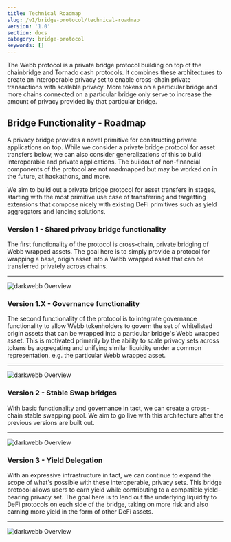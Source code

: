 ```yaml
---
title: Technical Roadmap
slug: /v1/bridge-protocol/technical-roadmap
version: '1.0'
section: docs
category: bridge-protocol
keywords: []
---
```


The Webb protocol is a private bridge protocol building on top of the chainbridge and Tornado cash protocols. It combines these architectures to create an interoperable privacy set to enable cross-chain private transactions with scalable privacy. More tokens on a particular bridge and more chains connected on a particular bridge only serve to increase the amount of privacy provided by that particular bridge.

## Bridge Functionality - Roadmap
A privacy bridge provides a novel primitive for constructing private applications on top. While we consider a private bridge protocol for asset transfers below, we can also consider generalizations of this to build interoperable and private applications. The buildout of non-financial components of the protocol are not roadmapped but may be worked on in the future, at hackathons, and more.

We aim to build out a private bridge protocol for asset transfers in stages, starting with the most primitive use case of transferring and targetting extensions that compose nicely with existing DeFi primitives such as yield aggregators and lending solutions.

### **Version 1 - Shared privacy bridge functionality**
The first functionality of the protocol is cross-chain, private bridging of Webb wrapped assets. The goal here is to simply provide a protocol for wrapping a base, origin asset into a Webb wrapped asset that can be transferred privately across chains.
- --

![darkwebb Overview](../../../../src/images/docs/bridge-protocol/darkwebb-v1-eth-polkadot.png)

### **Version 1.X - Governance functionality**
The second functionality of the protocol is to integrate governance functionality to allow Webb tokenholders to govern the set of whitelisted origin assets that can be wrapped into a particular bridge's Webb wrapped asset. This is motivated primarily by the ability to scale privacy sets across tokens by aggregating and unifying similar liquidity under a common representation, e.g. the particular Webb wrapped asset.
- --
![darkwebb Overview](../../../../src/images/docs/bridge-protocol/darkwebb-v1.X-eth-polkadot.png)

### **Version 2 - Stable Swap bridges**
With basic functionality and governance in tact, we can create a cross-chain stable swapping pool. We aim to go live with this architecture after the previous versions are built out.
- --
![darkwebb Overview](../../../../src/images/docs/bridge-protocol/darkwebb-v2-eth-polkadot.png)

### **Version 3 - Yield Delegation**
With an expressive infrastructure in tact, we can continue to expand the scope of what's possible with these interoperable, privacy sets. This bridge protocol allows users to earn yield while contributing to a compatible yield-bearing privacy set. The goal here is to lend out the underlying liquidity to DeFi protocols on each side of the bridge, taking on more risk and also earning more yield in the form of other DeFi assets.
- --
![darkwebb Overview](../../../../src/images/docs/bridge-protocol/darkwebb-v3-eth-defi.png)